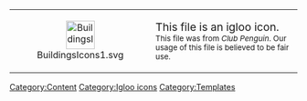 <center>
{| width="50%" align="center" style="background: #E0E0F8; border: #8181F7 2px solid; {{roundy|10px}}"
|- align="center"
| width="40px" height="20px" align="center" style="background: clear; border: clear 3px solid; {{roundy|150px}}" | [[File:BuildingsIcons1.svg|link=|50px]]
|<big>This file is an igloo icon.</big><br><small>This file was from ''Club Penguin''. Our usage of this file is believed to be fair use.</small>
|}</center>
<includeonly>[[Category:Content]][[Category:Igloo icons]]</includeonly>
<noinclude>[[Category:Templates]]</noinclude>
